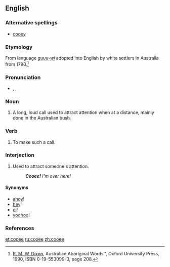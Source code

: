 ==English==

===Alternative spellings===
* [[cooey]]

===Etymology===
From {{etyl|aus-syd}} language ''[[guuu-wi]]'' adopted into English by white settlers in Australia from 1790.<ref>[[w:R. M. W. Dixon|R. M. W. Dixon]], Australian Aboriginal Words'', Oxford University Press, 1990, ISBN 0-19-553099-3, page 208.</ref>

===Pronunciation===
* {{enPR|ko͞o'ē}}, {{IPA|/ˈkuːiː/}}, {{SAMPA|/"ku:i:/}}

===Noun===
{{en-noun}}

# {{Australian|informal}} A long, loud call used to attract attention when at a distance, mainly done in the Australian bush.

===Verb===
{{en-verb|cooee|d}}

# {{intransitive|Australian|informal}} To make such a call.

===Interjection===
{{en-intj}}

# {{informal}} <!--also used outside Australia--> Used to attract someone's attention.
#:'''''Cooee!'''  I'm over here!''

====Synonyms====
* [[ahoy]]! {{qualifier|nautical}}
* [[hey]]!
* [[oi]]! {{qualifier|impolite}}
* [[yoohoo]]!

===References===
<references/>

[[et:cooee]]
[[ru:cooee]]
[[zh:cooee]]